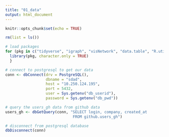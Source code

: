 ```yaml
---
title: "01_data"
output: html_document
---
```


```r
knitr::opts_chunk$set(echo = TRUE)
```

```r
rm(list = ls())

# load packages 
for (pkg in c("tidyverse", "igraph", "visNetwork", "data.table", "R.utils", "RPostgreSQL", "cowplot", "maditr", "stringr", "stringi")) {
  library(pkg, character.only = TRUE)
  }

# connect to postgresql to get our data
conn <- dbConnect(drv = PostgreSQL(), 
                  dbname = "sdad", 
                  host = "10.250.124.195", 
                  port = 5432, 
                  user = Sys.getenv("db_userid"), 
                  password = Sys.getenv("db_pwd"))

# query the users_gh data from github data 
users_gh <- dbGetQuery(conn, "SELECT login, company, created_at 
                              FROM github.users_gh")

# disconnect from postgresql database 
dbDisconnect(conn)
```